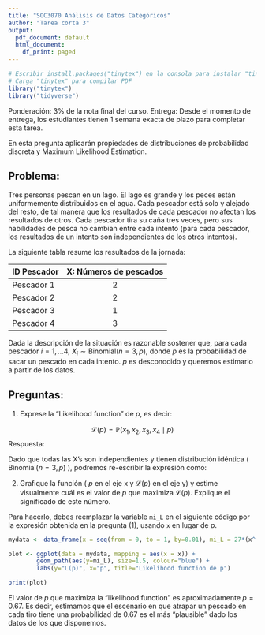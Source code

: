 ```yaml
---
title: "SOC3070 Análisis de Datos Categóricos"
author: "Tarea corta 3"
output:
  pdf_document: default
  html_document:
    df_print: paged
---
```


```r
# Escribir install.packages("tinytex") en la consola para instalar "tinytex"
# Carga "tinytex" para compilar PDF
library("tinytex")
library("tidyverse")
```
Ponderación: 3% de la nota final del curso. Entrega: Desde el momento de entrega, los estudiantes tienen 1 semana exacta de plazo para completar esta tarea.

En esta pregunta aplicarán propiedades de distribuciones de probabilidad discreta y Maximum Likelihood Estimation.

## Problema:

Tres personas pescan en un lago. El lago es grande y los peces están uniformemente distribuidos en el agua. Cada pescador está solo y alejado del resto, de tal manera que los resultados de cada pescador no afectan los resultados de otros. Cada pescador tira su caña tres veces, pero sus habilidades de pesca no cambian entre cada intento (para cada pescador, los resultados de un intento son independientes de los otros intentos).

La siguiente tabla resume los resultados de la jornada:


| ID Pescador 	| X: Números de pescados  	|
|-------------	|:-----------------------:	|
| Pescador 1  	|            2            	|
| Pescador 2  	|            2            	|
| Pescador 3  	|            1            	|
| Pescador 4  	|            3            	|


Dada la descripción de la situación es razonable sostener que, para cada pescador $i=1, \dots 4$, $X_{i} \sim \text{Binomial}(n=3,p)$, donde $p$ es la probabilidad de sacar un pescado en cada intento. $p$ es desconocido y queremos estimarlo a partir de los datos. 


## Preguntas:

1) Exprese la  "Likelihood function" de $p$, es decir:

$$\mathcal{L}(p) = \mathbb{P}(x_{1},x_{2}, x_{3}, x_{4} \mid p)$$
Respuesta:

\begin{align*}
\mathcal{L}(p) &= \mathbb{P}(x_{1},x_{2}, x_{3}, x_{4} \mid p) \\ \\
               &= \mathbb{P}(X_{1}=2)\mathbb{P}(X_{2}=2)\mathbb{P}(X_{3}=1) \mathbb{P}(X_{4}=3)
\end{align*}

Dado que todas las X's son independientes y tienen distribución idéntica ( $\text{Binomial}(n=3,p)$ ), podremos re-escribir la expresión como:

\begin{align*}
\mathcal{L}(p) &= \mathbb{P}(X_{1}=2)\mathbb{P}(X_{2}=2)\mathbb{P}(X_{3}=1) \mathbb{P}(X_{4}=3) \\ \\
&= \frac{3!}{2!1!} p^{2} (1-p) \cdot \frac{3!}{2!1!} p^{2} (1-p) \cdot \frac{3!}{2!1!} p (1-p)^{2} \cdot \frac{3!}{0!3!} p^{3} \\ \\
=& 27 p^{8} (1-p)^{4}
\end{align*}


2) Grafique la función ( $p$ en el eje x y $\mathcal{L}(p)$ en el eje y) y estime visualmente cuál es el valor de $p$ que maximiza $\mathcal{L}(p)$. Explique el significado de este número.

Para hacerlo, debes reemplazar la variable `mi_L` en el siguiente código por la expresión obtenida en la pregunta (1), usando `x` en lugar de $p$.

```r
mydata <- data_frame(x = seq(from = 0, to = 1, by=0.01), mi_L = 27*(x^(8))*((1-x)^(4)) )

plot <- ggplot(data = mydata, mapping = aes(x = x)) +
        geom_path(aes(y=mi_L), size=1.5, colour="blue") +
        labs(y="L(p)", x="p", title="Likelihood function de p") 

print(plot)
```


El valor de $p$ que maximiza la "likelihood function" es aproximadamente $p=0.67$. Es decir, estimamos que el escenario en que atrapar un pescado en cada tiro tiene una probabilidad de $0.67$ es el más "plausible" dado los datos de los que disponemos. 


